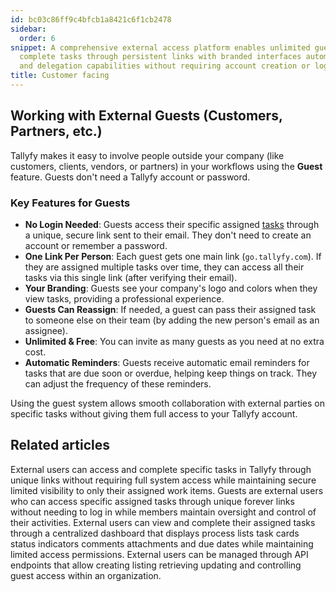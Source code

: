 ```yaml
---
id: bc03c86ff9c4bfcb1a8421c6f1cb2478
sidebar:
  order: 6
snippet: A comprehensive external access platform enables unlimited guest users to
  complete tasks through persistent links with branded interfaces automated reminders
  and delegation capabilities without requiring account creation or login credentials.
title: Customer facing
---
```


## Working with External Guests (Customers, Partners, etc.)

Tallyfy makes it easy to involve people outside your company (like customers, clients, vendors, or partners) in your workflows using the **Guest** feature. Guests don't need a Tallyfy account or password.

<lite-vimeo videoid="905736219"></lite-vimeo>

### Key Features for Guests

*   **No Login Needed**: Guests access their specific assigned [tasks](/products/pro/tracking-and-tasks/tasks/) through a unique, secure link sent to their email. They don't need to create an account or remember a password.
*   **One Link Per Person**: Each guest gets one main link (`go.tallyfy.com`). If they are assigned multiple tasks over time, they can access all their tasks via this single link (after verifying their email).
*   **Your Branding**: Guests see your company's logo and colors when they view tasks, providing a professional experience.
*   **Guests Can Reassign**: If needed, a guest can pass their assigned task to someone else on their team (by adding the new person's email as an assignee).
*   **Unlimited & Free**: You can invite as many guests as you need at no extra cost.
*   **Automatic Reminders**: Guests receive automatic email reminders for tasks that are due soon or overdue, helping keep things on track. They can adjust the frequency of these reminders.

Using the guest system allows smooth collaboration with external parties on specific tasks without giving them full access to your Tallyfy account.


## Related articles
<CardGrid>
<LinkTitleCard header="<b>Guests > What is a guest</b>" href="/products/pro/documenting/guests/what-is-a-guest/" > External users can access and complete specific tasks in Tallyfy through unique links without requiring full system access while maintaining secure limited visibility to only their assigned work items. </LinkTitleCard>
<LinkTitleCard header="<b>Documenting > Guests</b>" href="/products/pro/documenting/guests/" > Guests are external users who can access specific assigned tasks through unique forever links without needing to log in while members maintain oversight and control of their activities. </LinkTitleCard>
<LinkTitleCard header="<b>Guests > The guest view</b>" href="/products/pro/documenting/guests/how-can-guests-monitor-their-processes-on-tallyfy/" > External users can view and complete their assigned tasks through a centralized dashboard that displays process lists task cards status indicators comments attachments and due dates while maintaining limited access permissions. </LinkTitleCard>
<LinkTitleCard header="<b>Code Samples > Managing guests</b>" href="/products/pro/integrations/open-api/code-samples/guests/" > External users can be managed through API endpoints that allow creating listing retrieving updating and controlling guest access within an organization. </LinkTitleCard>
</CardGrid>
